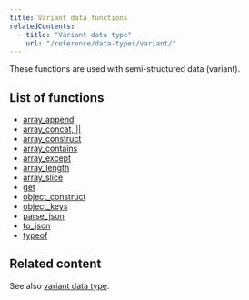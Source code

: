 ```yaml
---
title: Variant data functions
relatedContents:
  - title: "Variant data type"
    url: "/reference/data-types/variant/"
---
```


These functions are used with semi-structured data (variant).

## List of functions

* [array_append](/reference/functions/variant-data/array_append)
* [array_concat, ||](/reference/functions/variant-data/array_concat)
* [array_construct](/reference/functions/variant-data/array_construct)
* [array_contains](/reference/functions/variant-data/array_contains)
* [array_except](/reference/functions/variant-data/array_except)
* [array_length](/reference/functions/variant-data/array_length)
* [array_slice](/reference/functions/variant-data/array_slice)
* [get](/reference/functions/variant-data/get)
* [object_construct](/reference/functions/variant-data/object_construct)
* [object_keys](/reference/functions/variant-data/object_keys)
* [parse_json](/reference/functions/variant-data/parse_json)
* [to_json](/reference/functions/variant-data/to_json)
* [typeof](/reference/functions/variant-data/typeof)

## Related content

See also [variant data type](/reference/data-types/variant).

